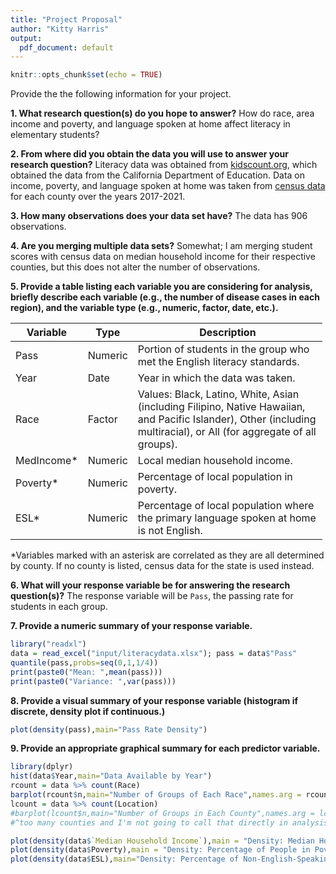```yaml
---
title: "Project Proposal"
author: "Kitty Harris"
output:
  pdf_document: default
---
```


```r
knitr::opts_chunk$set(echo = TRUE)
```

Provide the the following information for your project.

**1. What research question(s) do you hope to answer?** \break
How do race, area income and poverty, and language spoken at home affect literacy in elementary students?

**2. From where did you obtain the data you will use to answer your research question?** \break
Literacy data was obtained from [kidscount.org](https://datacenter.kidscount.org/data/tables/9172-3rd-graders-who-met-or-exceeded-standards-in-english-language-arts-literacy#detailed/2/any/false/1095,1729,37/133,757,107,172,4,217/18184), which obtained the data from the California Department of Education. Data on income, poverty, and language spoken at home was taken from [census data](https://www.census.gov/quickfacts/fact/table/colusacountycalifornia,calaverascountycalifornia,buttecountycalifornia,amadorcountycalifornia,alamedacountycalifornia,CA/INC110221) for each county over the years 2017-2021.

**3. How many observations does your data set have?**\break
The data has 906 observations.

**4. Are you merging multiple data sets?**\break
Somewhat; I am merging student scores with census data on median household income for their respective counties, but this does not alter the number of observations.

**5. Provide a table listing each variable you are considering for analysis, briefly describe each variable (e.g., the number of disease cases in each region), and the variable type (e.g., numeric, factor, date, etc.).**\break

+-----------+-------+-------------------------------------------------------------------------+
|Variable   |Type   |Description                                                              |
+===========+=======+=========================================================================+
|Pass       |Numeric|Portion of students in the group who met the English literacy standards. |
+-----------+-------+-------------------------------------------------------------------------+
|Year       |Date   |Year in which the data was taken.                                        |
+-----------+-------+-------------------------------------------------------------------------+
|Race       |Factor |Values: Black, Latino, White, Asian (including Filipino, Native Hawaiian,|
|           |       |and Pacific Islander), Other (including multiracial), or All (for        |
|           |       |aggregate of all groups).                                                |
+-----------+-------+-------------------------------------------------------------------------+
|MedIncome\*|Numeric|Local median household income.                                           |
+-----------+-------+-------------------------------------------------------------------------+
|Poverty\*  |Numeric|Percentage of local population in poverty.                               |
+-----------+-------+-------------------------------------------------------------------------+
|ESL\*      |Numeric|Percentage of local population where the primary language spoken at home |
|           |       |is not English.                                                          |
+-----------+-------+-------------------------------------------------------------------------+

\*Variables marked with an asterisk are correlated as they are all determined by county. If no county is listed, census data for the state is used instead.

**6. What will your response variable be for answering the research question(s)?**\break
The response variable will be `Pass`, the passing rate for students in each group.

\newpage

**7. Provide a numeric summary of your response variable.**\break

```r
library("readxl")
data = read_excel("input/literacydata.xlsx"); pass = data$"Pass"
quantile(pass,probs=seq(0,1,1/4))
print(paste0("Mean: ",mean(pass)))
print(paste0("Variance: ",var(pass)))

```

**8. Provide a visual summary of your response variable (histogram if discrete, density plot if continuous.)**\break

```r
plot(density(pass),main="Pass Rate Density")
```

\newpage

**9. Provide an appropriate graphical summary for each predictor variable.**\break

```r
library(dplyr)
hist(data$Year,main="Data Available by Year")
rcount = data %>% count(Race)
barplot(rcount$n,main="Number of Groups of Each Race",names.arg = rcount$Race)
lcount = data %>% count(Location)
#barplot(lcount$n,main="Number of Groups in Each County",names.arg = lcount$Location)
#^too many counties and I'm not going to call that directly in analysis

plot(density(data$`Median Household Income`),main = "Density: Median Household Income")
plot(density(data$Poverty),main = "Density: Percentage of People in Poverty")
plot(density(data$ESL),main="Density: Percentage of Non-English-Speaking Household")
```